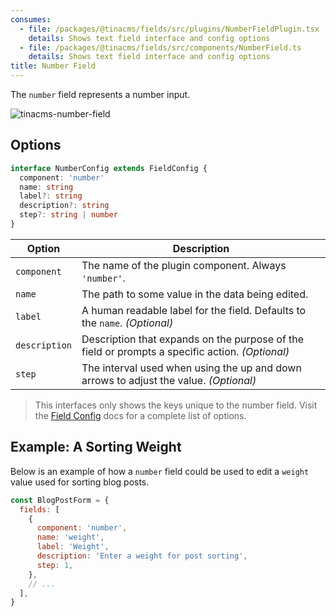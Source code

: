 ```yaml
---
consumes:
  - file: /packages/@tinacms/fields/src/plugins/NumberFieldPlugin.tsx
    details: Shows text field interface and config options
  - file: /packages/@tinacms/fields/src/components/NumberField.ts
    details: Shows text field interface and config options
title: Number Field
---
```


<WarningCallout body="This is an advanced-use feature, and likely not something you'll need to configure. What you probably want is the content types reference!" />

The `number` field represents a number input.

![tinacms-number-field](/img/fields/number-field.png)

## Options

```typescript
interface NumberConfig extends FieldConfig {
  component: 'number'
  name: string
  label?: string
  description?: string
  step?: string | number
}
```

| Option        | Description                                                                                     |
| ------------- | ----------------------------------------------------------------------------------------------- |
| `component`   | The name of the plugin component. Always `'number'`.                                            |
| `name`        | The path to some value in the data being edited.                                                |
| `label`       | A human readable label for the field. Defaults to the `name`. *(Optional)*                      |
| `description` | Description that expands on the purpose of the field or prompts a specific action. *(Optional)* |
| `step`        | The interval used when using the up and down arrows to adjust the value. *(Optional)*           |

> This interfaces only shows the keys unique to the number field. Visit the [Field Config](https://tina.io/docs/extending-tina/custom-field-components/#default-field-plugins "field config") docs for a complete list of options.

## Example: A Sorting Weight

Below is an example of how a `number` field could be used to edit a `weight` value used for sorting blog posts.

```javascript
const BlogPostForm = {
  fields: [
    {
      component: 'number',
      name: 'weight',
      label: 'Weight',
      description: 'Enter a weight for post sorting',
      step: 1,
    },
    // ...
  ],
}
```
